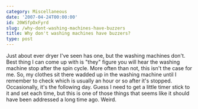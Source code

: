 ```yaml
---
category: Miscellaneous
date: '2007-04-24T00:00:00'
id: 20WSfpOxFyrd
slug: /why-dont-washing-machines-have-buzzers
title: Why don't washing machines have buzzers?
type: post
---
```


Just about ever dryer I've seen has one, but the washing machines
don't. Best thing I can come up with is "they" figure you will hear
the washing machine stop after the spin cycle. More often than not,
this isn't the case for me. So, my clothes sit there wadded up in
the washing machine until I remember to check which is usually an
hour or so after it's stopped. Occasionally, it's the following
day. Guess I need to get a little timer stick to it and set each
time, but this is one of those things that seems like it should
have been addressed a long time ago. Weird.
